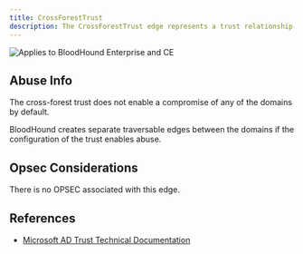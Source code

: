 ```yaml
---
title: CrossForestTrust
description: The CrossForestTrust edge represents a trust relationship between two domains/forests. In this relationship, the source node domain has a cross-forest (interforest) trust to the destination node domain, allowing principals (users and computers) from the destination domain to access resources in the source domain.
---
```


<img noZoom src="/assets/enterprise-AND-community-edition-pill-tag.svg" alt="Applies to BloodHound Enterprise and CE"/>



Abuse Info
----------

The cross-forest trust does not enable a compromise of any of the domains by default.

BloodHound creates separate traversable edges between the domains if the configuration of the trust enables abuse.

Opsec Considerations
----------

There is no OPSEC associated with this edge.

References
----------

* [Microsoft AD Trust Technical Documentation](https://learn.microsoft.com/en-us/previous-versions/windows/it-pro/windows-server-2003/cc755321(v=ws.10))
